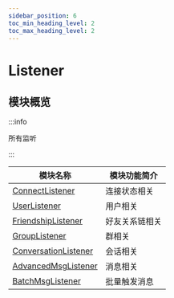 ```yaml
---
sidebar_position: 6
toc_min_heading_level: 2
toc_max_heading_level: 2
---
```


# Listener

## 模块概览

:::info

所有监听

:::

| 模块名称                                                            | 模块功能简介   |
| ------------------------------------------------------------------- | -------------- |
| [ConnectListener](docs/sdks/listener/connectListener.mdx)           | 连接状态相关   |
| [UserListener](docs/sdks/listener/userListener.mdx)                 | 用户相关       |
| [FriendshipListener](docs/sdks/listener/friendshipListener.mdx)     | 好友关系链相关 |
| [GroupListener](docs/sdks/listener/groupListener.mdx)               | 群相关         |
| [ConversationListener](docs/sdks/listener/conversationListener.mdx) | 会话相关       |
| [AdvancedMsgListener](docs/sdks/listener/advancedMsgListener.mdx)   | 消息相关       |
| [BatchMsgListener](docs/sdks/listener/batchMsgListener.mdx)         | 批量触发消息   |
